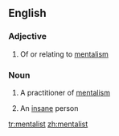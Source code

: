 ==English==

===Adjective===
{{en-adj}}

# Of or relating to [[mentalism]]

===Noun===
{{en-noun}}

# A practitioner of [[mentalism]]
#{{slang}} An [[insane]] person

[[tr:mentalist]]
[[zh:mentalist]]
